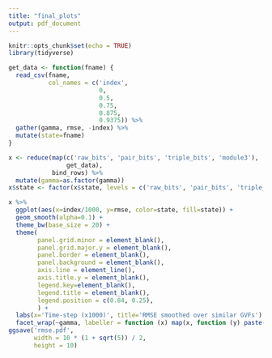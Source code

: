 ```yaml
---
title: "final_plots"
output: pdf_document
---
```


```r
knitr::opts_chunk$set(echo = TRUE)
library(tidyverse)

get_data <- function(fname) {
  read_csv(fname, 
           col_names = c('index',
                         0,
                         0.5,
                         0.75,
                         0.875,
                         0.9375)) %>%
  gather(gamma, rmse, -index) %>%
  mutate(state=fname)
}

x <- reduce(map(c('raw_bits', 'pair_bits', 'triple_bits', 'module3'),
                get_data),
            bind_rows) %>%
  mutate(gamma=as.factor(gamma))
x$state <- factor(x$state, levels = c('raw_bits', 'pair_bits', 'triple_bits', 'module3'))
```


```r


x %>%
  ggplot(aes(x=index/1000, y=rmse, color=state, fill=state)) +
  geom_smooth(alpha=0.1) +
  theme_bw(base_size = 20) + 
  theme(
        panel.grid.minor = element_blank(),
        panel.grid.major.y = element_blank(),
        panel.border = element_blank(),
        panel.background = element_blank(),
        axis.line = element_line(),
        axis.title.y = element_blank(),
        legend.key=element_blank(),
        legend.title = element_blank(),
        legend.position = c(0.84, 0.25),
        ) +
  labs(x='Time-step (x1000)', title='RMSE smoothed over similar GVFs') +
  facet_wrap(~gamma, labeller = function (x) map(x, function (y) paste('gamma:', y)), scales='free')
ggsave('rmse.pdf', 
       width = 10 * (1 + sqrt(5)) / 2, 
       height = 10)

```
